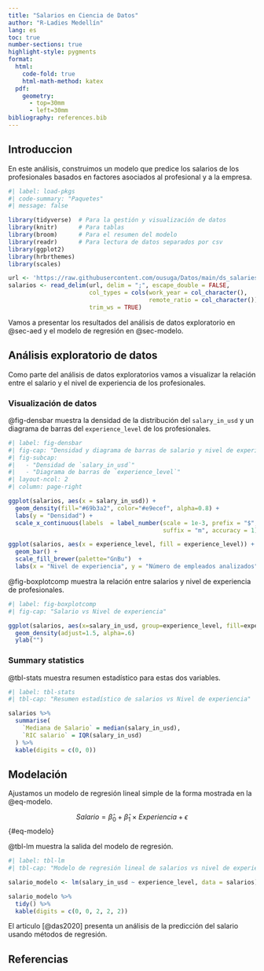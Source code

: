 ```yaml
---
title: "Salarios en Ciencia de Datos"
author: "R-Ladies Medellín"
lang: es
toc: true
number-sections: true
highlight-style: pygments
format:
  html: 
    code-fold: true
    html-math-method: katex
  pdf:
    geometry: 
      - top=30mm
      - left=30mm
bibliography: references.bib
---
```


## Introduccion

En este análisis, construimos un modelo que predice los salarios de los profesionales basados en factores asociados al profesional y a la empresa.

```r
#| label: load-pkgs
#| code-summary: "Paquetes"
#| message: false

library(tidyverse)  # Para la gestión y visualización de datos 
library(knitr)      # Para tablas
library(broom)      # Para el resumen del modelo
library(readr)      # Para lectura de datos separados por csv
library(ggplot2)
library(hrbrthemes)
library(scales)

url <- 'https://raw.githubusercontent.com/ousuga/Datos/main/ds_salaries.csv'
salarios <- read_delim(url, delim = ";", escape_double = FALSE, 
                       col_types = cols(work_year = col_character(), 
                                        remote_ratio = col_character()), 
                       trim_ws = TRUE)
```

Vamos a presentar los resultados del análisis de datos exploratorio en @sec-aed y el modelo de regresión en @sec-modelo.

<!--# ADD CITATION HERE -->

## Análisis exploratorio de datos {#sec-aed}

Como parte del análisis de datos exploratorios vamos a visualizar la relación entre el salario y el nivel de experiencia de los profesionales.

### Visualización de datos

@fig-densbar muestra la densidad de la distribución del `salary_in_usd` y un diagrama de barras del `experience_level` de los profesionales.

```r
#| label: fig-densbar
#| fig-cap: "Densidad y diagrama de barras de salario y nivel de experiencia"
#| fig-subcap:
#|   - "Densidad de `salary_in_usd`"
#|   - "Diagrama de barras de `experience_level`" 
#| layout-ncol: 2
#| column: page-right

ggplot(salarios, aes(x = salary_in_usd)) + 
  geom_density(fill="#69b3a2", color="#e9ecef", alpha=0.8) +
  labs(y = "Densidad") + 
  scale_x_continuous(labels  = label_number(scale = 1e-3, prefix = "$", 
                                            suffix = "m", accuracy = 1)) 

ggplot(salarios, aes(x = experience_level, fill = experience_level)) + 
  geom_bar() +
  scale_fill_brewer(palette="GnBu")  + 
  labs(x = "Nivel de experiencia", y = "Número de empleados analizados")
```

@fig-boxplotcomp muestra la relación entre salarios y nivel de experiencia de profesionales.

```r
#| label: fig-boxplotcomp
#| fig-cap: "Salario vs Nivel de experiencia"

ggplot(salarios, aes(x=salary_in_usd, group=experience_level, fill=experience_level, col = experience_level)) +
  geom_density(adjust=1.5, alpha=.6) 
  ylab("") 
```

### Summary statistics

@tbl-stats muestra resumen estadístico para estas dos variables.

```r
#| label: tbl-stats
#| tbl-cap: "Resumen estadístico de salarios vs Nivel de experiencia"

salarios %>%
  summarise(
    `Mediana de Salario` = median(salary_in_usd),
    `RIC salario` = IQR(salary_in_usd)
  ) %>%
  kable(digits = c(0, 0))
```

## Modelación {#sec-modelo}

Ajustamos un modelo de regresión lineal simple de la forma mostrada en la @eq-modelo.

$$
Salario = \hat{\beta}_0 + \hat{\beta}_1 \times Experiencia + \epsilon
$$ {#eq-modelo}

@tbl-lm muestra la salida del modelo de regresión.

```r
#| label: tbl-lm
#| tbl-cap: "Modelo de regresión lineal de salarios vs nivel de experiencia"

salario_modelo <- lm(salary_in_usd ~ experience_level, data = salarios)

salario_modelo %>%
  tidy() %>%
  kable(digits = c(0, 0, 2, 2, 2))
```

El articulo [@das2020] presenta un análisis de la predicción del salario usando métodos de regresión.

## Referencias {#sec-referencias}
